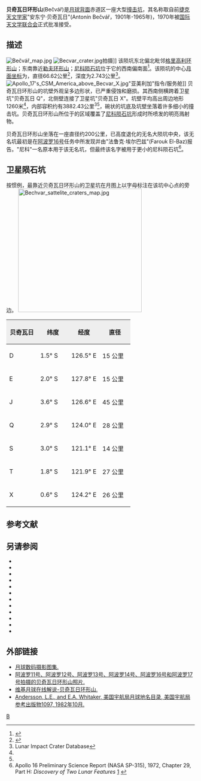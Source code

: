 {{lunar crater data|
image=Becvar crater AS17-150-23073.jpg|240px|
caption=[[阿波罗17号|阿波罗17号]]拍摄的贝奇瓦日环形山北向斜视图，上方为卫星坑"贝奇瓦日 X"、左下是"贝奇瓦日 Q"，而"贝奇瓦日 J"部分出现在右下方。|
latitude=2.57|
N_or_S=S|
longitude=125.07|
E_or_W=E|
diameter=66.62公里|
depth=2.743公里|
colong=236|
eponym=安东宁·贝奇瓦日|
}}
'''贝奇瓦日环形山'''(Bečvář)是[[月球背面|月球背面]]赤道区一座大型[[撞击坑|撞击坑]]，其名称取自前[[捷克|捷克]][[天文学家|天文学家]]"安东宁·贝奇瓦日"(Antonín Bečvář，1901年-1965年)，1970年被[[国际天文学联合会|国际天文学联合会]]正式批准接受。

==描述==
[[Image:Bečvář_map.jpg|thumb]]
[[Image:Becvar_crater.jpg|thumb]]拍摄]]
该陨坑东北偏北毗邻[[格里高利环形山|格里高利环形山]]；东南靠近[[勒夫环形山|勒夫环形山]]；[[尼科陨石坑|尼科陨石坑]]位于它的西南偏南面<ref>{{Cite web |url=http://planetarynames.wr.usgs.gov/images/Lunar/lac_83_lo.pdf |title=Crater Bečvář on LAC-83 map |accessdate=2016-08-02 |archive-date=2013-02-20 |archive-url=https://web.archive.org/web/20130220180428/http://planetarynames.wr.usgs.gov/images/Lunar/lac_83_lo.pdf |dead-url=no }}</ref>。该陨坑的中心[[月面坐标|月面坐标]]为{{Coord|2.57|S|125.07|E|globe:Moon|nogoogle=1|noosm=1}}，直径66.62公里<ref name="IAU">{{Cite web |url=http://planetarynames.wr.usgs.gov/Feature/727 |title=Directory of the International Astronomical Union |accessdate=2016-08-02 |archive-date=2017-09-28 |archive-url=https://web.archive.org/web/20170928150358/https://planetarynames.wr.usgs.gov/Feature/727 |dead-url=no }}</ref>，深度为2.743公里<ref name=LICD>Lunar Impact Crater Database</ref>。
[[File:Apollo_17's_CSM_America_above_Becvar_X.jpg|thumb]]"亚美利加"指令/服务舱]]
贝奇瓦日环形山的坑壁外观呈多边形状，已严重侵蚀和磨损。其西南侧横跨着卫星坑"贝奇瓦日 Q"，北侧壁连接了卫星坑"贝奇瓦日 X"。坑壁平均高出周边地形1260米<ref name="LICD"/>，内部容积约有3882.43公里<sup>3</sup><ref name="LICD"/>，碗状的坑底及坑壁坐落着许多细小的撞击坑。贝奇瓦日环形山所位于的区域覆盖了[[尼科陨石坑|尼科陨石坑]]形成时所喷发的明亮溅射物。

贝奇瓦日环形山坐落在一座直径约200公里，已高度退化的无名大陨坑中央，该无名坑最初是在[[阿波罗16号|阿波罗16号]]任务中所发现并由"法鲁克·埃尔巴兹"(Farouk El-Baz)报告。"尼科"一名原本用于该无名坑，但最终该名字被用于更小的尼科陨石坑<ref>Apollo 16 Preliminary Science Report (NASA SP-315), 1972, Chapter 29, Part H: ''Discovery of Two Lunar Features'' [https://www.hq.nasa.gov/alsj/a16/a16psr.html] {{Wayback|url=https://www.hq.nasa.gov/alsj/a16/a16psr.html |date=20160810173729 }}</ref>。
==卫星陨石坑==
按惯例，最靠近贝奇瓦日环形山的卫星坑在月图上以字母标注在该坑中心点的旁边。
[[Image:Bechvar_sattelite_craters_map.jpg|330px]]

{| class="wikitable"
!width="25%" style="background:#eeeeee;" |贝奇瓦日 
!width="25%" style="background:#eeeeee;" |纬度
!width="25%" style="background:#eeeeee;" |经度
!width="25%" style="background:#eeeeee;" |直径
|-
| Align="center"|D
| Align="center"|1.5° S
| Align="center"|126.5° E
| Align="center"|15 公里
|-
| Align="center"|E
| Align="center"|2.0° S
| Align="center"|127.8° E
| Align="center"|15 公里
|-
| Align="center"|J
| Align="center"|3.6° S
| Align="center"|126.6° E
| Align="center"|45 公里
|-
| Align="center"|Q
| Align="center"|2.9° S
| Align="center"|124.0° E
| Align="center"|28 公里
|-
| Align="center"|S
| Align="center"|3.0° S
| Align="center"|121.1° E
| Align="center"|14 公里
|-
| Align="center"|T
| Align="center"|1.8° S
| Align="center"|121.9° E
| Align="center"|27 公里
|-
| Align="center"|X
| Align="center"|0.6° S
| Align="center"|124.2° E
| Align="center"|26 公里
|}{{clear}}
== 参考文献 ==
{{Reflist}}

==另请参阅==
{{refbegin}}
* {{cite book
  | last1 = Andersson
  | first1 = L. E.
  | last2 = Whitaker
  | first2 = E. A.
  | authorlink2 = Ewen Whitaker
  | date = 1982
  | title = [[NASA|NASA]] Catalogue of Lunar Nomenclature
  | publisher = NASA RP-1097
  | ref = harv
  }}
* {{cite web
  | last = Blue
  | first = Jennifer
  | date = July 25, 2007
  | title = Gazetteer of Planetary Nomenclature
  | publisher = [[United_States_Geological_Survey|USGS]]
  | url = http://planetarynames.wr.usgs.gov/
  | accessdate = 2007-08-05
  | ref = harv
  | archive-date = 2015-05-26
  | archive-url = https://web.archive.org/web/20150526164842/http://planetarynames.wr.usgs.gov/
  | dead-url = no
  }}
* {{cite book
  | last1 = Bussey
  | first1 = B.
  | authorlink1 = Ben Bussey
  | last2 = Spudis
  | first2 = P.
  | authorlink2 = Paul Spudis
  | date = 2004
  | title = The Clementine Atlas of the Moon
  | publisher = Cambridge University Press
  | location = New York
  | isbn = 978-0-521-81528-4
  | ref = harv
  }}
* {{cite book
  | last1 = Cocks
  | first1 = Elijah E.
  | last2 = Cocks
  | first2 = Josiah C.
  | date = 1995
  | title = Who's Who on the Moon: A Biographical Dictionary of Lunar Nomenclature
  | url = https://archive.org/details/isbn_9780936389271
  | publisher = Tudor Publishers
  | isbn = 978-0-936389-27-1
  | ref = harv
  }}
* {{cite web
  | last = McDowell
  | first = Jonathan
  | date = July 15, 2007
  | url = http://host.planet4589.org/astro/lunar/
  | title = Lunar Nomenclature
  | publisher = Jonathan's Space Report
  | accessdate = 2007-10-24
  | ref = harv
  | archive-date = 2015-01-12
  | archive-url = https://web.archive.org/web/20150112233439/http://host.planet4589.org/astro/lunar/
  | dead-url = no
  }}
* {{cite journal| last1 = Menzel| first1 = D. H.| last2 = Minnaert| first2 = M.| last3 = Levin| first3 = B.| last4 = Dollfus| first4 = A.| last5 = Bell| first5 = B.| title = Report on Lunar Nomenclature by the Working Group of Commission 17 of the IAU| doi = 10.1007/BF00171763| journal = Space Science Reviews| volume = 12| issue = 2| pages = 136–186| date = 1971| bibcode = 1971SSRv...12..136M| ref = harv}}
* {{cite book
  | first = Patrick
  | last = Moore
  | authorlink = Patrick Moore
  | date = 2001
  | title = On the Moon
  | url = https://archive.org/details/patrickmooreonmo00patr
  | publisher = Sterling Publishing Co.
  | isbn = 978-0-304-35469-6
  | ref = harv
  }}
* {{cite book
  | first = Fred W.
  | last = Price
  | date = 1988
  | title = The Moon Observer's Handbook
  | publisher = Cambridge University Press
  | isbn = 978-0-521-33500-3
  | ref = harv
  }}
* {{cite book
  | last = Rükl
  | first = Antonín
  | authorlink = Antonín Rükl
  | date = 1990
  | title = Atlas of the Moon
  | publisher = Kalmbach Books
  | isbn = 978-0-913135-17-4
  | ref = harv
  }}
* {{cite book
  | last = Webb
  | first = Rev. T. W.
  | authorlink = Thomas William Webb
  | date = 1962
  | title = Celestial Objects for Common Telescopes
  | url = https://archive.org/details/celestialobjects00webb
  | edition = 6th revised
  | publisher = Dover
  | isbn = 978-0-486-20917-3
  | ref = harv
  }}
* {{cite book
  | first = Ewen A.
  | last = Whitaker
  | authorlink = Ewen Whitaker
  | date = 1999
  | title = Mapping and Naming the Moon
  | publisher = Cambridge University Press
  | isbn = 978-0-521-62248-6
  | ref = harv
  }}
* {{cite book
  | first = Peter T.
  | last = Wlasuk
  | date = 2000
  | title = Observing the Moon
  | publisher = Springer
  | isbn = 978-1-85233-193-1
  | ref = harv
 }}
{{refend}}

==外部链接==
* [http://www.lpi.usra.edu/resources/lunar_orbiter/bin/srch_nam.shtml?Becvar%7C0 月球数码摄影图集.]{{Wayback|url=http://www.lpi.usra.edu/resources/lunar_orbiter/bin/srch_nam.shtml?Becvar%7C0 |date=20160324031435 }}
* [http://www.lpi.usra.edu/resources/apollo/search/feature/?feature=Becvarbsk 阿波罗11号、阿波罗12号、阿波罗13号、阿波罗14号、阿波罗16号和阿波罗17号拍摄的贝奇瓦日环形山照片.]{{Wayback|url=http://www.lpi.usra.edu/resources/apollo/search/feature/?feature=Becvarbsk |date=20160807161535 }}
* [http://the-moon.wikispaces.com/Becvar 维基月球在线解说-贝奇瓦日环形山.]{{Wayback|url=http://the-moon.wikispaces.com/Becvar |date=20180507084405 }}
* [http://planet4589.org/astro/lunar/RP-1097.pdf Andersson, L.E., and E.A. Whitaker, 美国宇航局月球地名目录, 美国宇航局参考出版物1097, 1982年10月.]{{Wayback|url=http://planet4589.org/astro/lunar/RP-1097.pdf |date=20141006125838 }}

[[Category:月球环形山|B]]
{{月球环形山 (A-B)}}